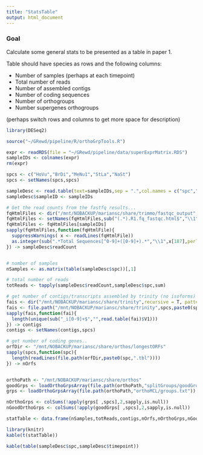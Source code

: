 ```yaml
---
title: "StatsTable"
output: html_document
---
```


### Goal

Calculate some general stats to be presented as a table in paper 1.

Table should have species as rows and the following columns:

* Number of samples (perhaps at each timepoint)
* Total number of reads
* Number of assembled contigs
* Number of coding sequences
* Number of orthogroups
* Number supergenes orthogroups

(perhaps switch rows and columns to get more space for description)

```r
library(DESeq2)

source("~/GRewd/pipeline/R/orthoGrpTools.R")
```

```r

expr <- readRDS(file = "~/GRewd/pipeline/data/superExprMatrix.RDS")
sampleIDs <- colnames(expr)
rm(expr)

spcs <- c("HoVu","BrDi","MeNu1","StLa","NaSt")
spcs <- setNames(spcs,spcs)

sampleDesc <- read.table(text=sampleIDs,sep = ".",col.names = c("spc","timepoint","pooled","rep"))
sampleDesc$sampleID <- sampleIDs

# Get the read counts from the fastfq results...
fqHtmlFiles <- dir("/mnt/NOBACKUP/mariansc/share/trimmo/fastqc_output",pattern = ".R1.fq_fastqc.html$",full.names = T)
fqHtmlFiles <- setNames(fqHtmlFiles,sub("(.*).R1.fq_fastqc.html$","\\1",perl=T,basename(fqHtmlFiles)))
fqHtmlFiles <- fqHtmlFiles[sampleIDs]
sapply(fqHtmlFiles,function(fqHtmlFile){
  suppressWarnings( x <- readLines(fqHtmlFile))
  as.integer(sub(".*Total Sequences[^0-9]+([0-9]+).*","\\1",x[187],perl=T))
}) -> sampleDesc$readCount


# number of samples
nSamples <- as.matrix(table(sampleDesc$spc))[,1]

# total number of reads
totReads <- tapply(sampleDesc$readCount,sampleDesc$spc,sum)

# get number of contigs/transcripts assembled by trinity (no isoforms)
fais <- dir("/mnt/NOBACKUP/mariansc/share/trinity",recursive = T, pattern="\\.fai$",full.names = T)
fais <- file.path("/mnt/NOBACKUP/mariansc/share/trinity",spcs,paste0(spcs,".fasta.fai"))
sapply(fais,function(fai){
  length(unique(sub("_i[0-9]+$","",read.table(fai)$V1)))
}) -> contigs
contigs <- setNames(contigs,spcs)

# get number of coding genes..
orfDir <- "/mnt/NOBACKUP/mariansc/share/orthos/longestORFs"
sapply(spcs,function(spc){
  length(readLines(file.path(orfDir,paste0(spc,".tbl"))))
}) -> nOrfs


orthoPath <- "/mnt/NOBACKUP/mariansc/share/orthos"
goodGrps <- loadOrthoGrpsArray(file.path(orthoPath,"splitGroups/goodGroups.txt"))
grps <- loadOrthoGrpsArray(file.path(orthoPath,"orthoMCL/groups.txt"))

nOrthoGrps <- colSums(!apply(grps[ ,spcs],2,sapply,is.null))
nGoodOrthoGrps <- colSums(!apply(goodGrps[ ,spcs],2,sapply,is.null))

statTable <- data.frame(nSamples,totReads,contigs,nOrfs,nOrthoGrps,nGoodOrthoGrps)
```

```r
library(knitr)
kable(t(statTable))
```

```r
kable(table(sampleDesc$spc,sampleDesc$timepoint))
```



